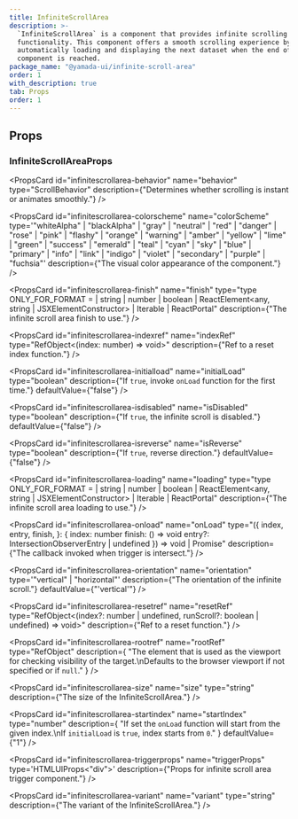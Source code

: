 ```yaml
---
title: InfiniteScrollArea
description: >-
  `InfiniteScrollArea` is a component that provides infinite scrolling
  functionality. This component offers a smooth scrolling experience by
  automatically loading and displaying the next dataset when the end of the
  component is reached.
package_name: "@yamada-ui/infinite-scroll-area"
order: 1
with_description: true
tab: Props
order: 1
---
```


## Props

### InfiniteScrollAreaProps

<PropsCard
  id="infinitescrollarea-behavior"
  name="behavior"
  type="ScrollBehavior"
  description={"Determines whether scrolling is instant or animates smoothly."}
/>

<PropsCard
  id="infinitescrollarea-colorscheme"
  name="colorScheme"
  type='"whiteAlpha" | "blackAlpha" | "gray" | "neutral" | "red" | "danger" | "rose" | "pink" | "flashy" | "orange" | "warning" | "amber" | "yellow" | "lime" | "green" | "success" | "emerald" | "teal" | "cyan" | "sky" | "blue" | "primary" | "info" | "link" | "indigo" | "violet" | "secondary" | "purple" | "fuchsia"'
  description={"The visual color appearance of the component."}
/>

<PropsCard
  id="infinitescrollarea-finish"
  name="finish"
  type="type ONLY_FOR_FORMAT =
  | string
  | number
  | boolean
  | ReactElement<any, string | JSXElementConstructor<any>>
  | Iterable<ReactNode>
  | ReactPortal"
  description={"The infinite scroll area finish to use."}
/>

<PropsCard
  id="infinitescrollarea-indexref"
  name="indexRef"
  type="RefObject<(index: number) => void>"
  description={"Ref to a reset index function."}
/>

<PropsCard
  id="infinitescrollarea-initialload"
  name="initialLoad"
  type="boolean"
  description={"If `true`, invoke `onLoad` function for the first time."}
  defaultValue={"false"}
/>

<PropsCard
  id="infinitescrollarea-isdisabled"
  name="isDisabled"
  type="boolean"
  description={"If `true`, the infinite scroll is disabled."}
  defaultValue={"false"}
/>

<PropsCard
  id="infinitescrollarea-isreverse"
  name="isReverse"
  type="boolean"
  description={"If `true`, reverse direction."}
  defaultValue={"false"}
/>

<PropsCard
  id="infinitescrollarea-loading"
  name="loading"
  type="type ONLY_FOR_FORMAT =
  | string
  | number
  | boolean
  | ReactElement<any, string | JSXElementConstructor<any>>
  | Iterable<ReactNode>
  | ReactPortal"
  description={"The infinite scroll area loading to use."}
/>

<PropsCard
  id="infinitescrollarea-onload"
  name="onLoad"
  type="({
  index,
  entry,
  finish,
}: {
  index: number
  finish: () => void
  entry?: IntersectionObserverEntry | undefined
}) => void | Promise<void>"
  description={"The callback invoked when trigger is intersect."}
/>

<PropsCard
  id="infinitescrollarea-orientation"
  name="orientation"
  type='"vertical" | "horizontal"'
  description={"The orientation of the infinite scroll."}
  defaultValue={"'vertical'"}
/>

<PropsCard
  id="infinitescrollarea-resetref"
  name="resetRef"
  type="RefObject<(index?: number | undefined, runScroll?: boolean | undefined) => void>"
  description={"Ref to a reset function."}
/>

<PropsCard
  id="infinitescrollarea-rootref"
  name="rootRef"
  type="RefObject<HTMLElement>"
  description={
    "The element that is used as the viewport for checking visibility of the target.\nDefaults to the browser viewport if not specified or if `null`."
  }
/>

<PropsCard
  id="infinitescrollarea-size"
  name="size"
  type="string"
  description={"The size of the InfiniteScrollArea."}
/>

<PropsCard
  id="infinitescrollarea-startindex"
  name="startIndex"
  type="number"
  description={
    "If set the `onLoad` function will start from the given index.\nIf `initialLoad` is `true`, index starts from `0`."
  }
  defaultValue={"1"}
/>

<PropsCard
  id="infinitescrollarea-triggerprops"
  name="triggerProps"
  type='HTMLUIProps<"div">'
  description={"Props for infinite scroll area trigger component."}
/>

<PropsCard
  id="infinitescrollarea-variant"
  name="variant"
  type="string"
  description={"The variant of the InfiniteScrollArea."}
/>

